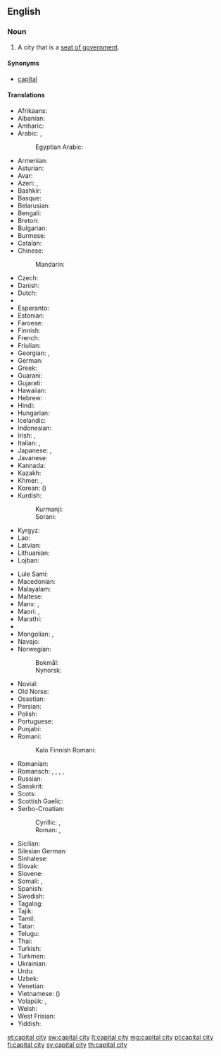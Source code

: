==English==

===Noun===
{{en-noun|head=[[capital]] [[city]]|capital cities}}

# A city that is a [[seat of government]].

====Synonyms====
* {{qualifier|by ellipsis}} [[capital]]

====Translations====
{{trans-top|city designated as seat of government}}
* Afrikaans: {{t+|af|hoofstad}}
* Albanian: {{t|sq|kryeqytet}}
* Amharic: {{t|am|ዋና ከተማ|tr=wana kätäma|sc=Ethi}}
* Arabic: {{t+|ar|عاصمة|f|tr=ʿāṣima}}, {{t|ar|حاضرة|f|tr=ḥaḍira|sc=Arab}}
*: Egyptian Arabic: {{t|arz|عاصمة|f|tr=ʕaaṣema|sc=Arab}}
* Armenian: {{t|hy|մայրաքաղաք|tr=mayrak’aġak’}}
* Asturian: {{t|ast|capital|f}}
* Avar: {{t|av|тахшагьар|sc=Cyrl}}
* Azeri: {{t|az|baş şəhəri}}, {{t+|az|paytaxt}}
* Bashkir: {{t|ba|башҡала|tr=bašqala}}
* Basque: {{t+|eu|hiriburu}}
* Belarusian: {{t|be|сталіца|f|tr=stalíca}}
* Bengali: {{t|bn|রাজধানী|tr=rajdhani|sc=Beng}}
* Breton: {{t|br|kêrbenn}}
* Bulgarian: {{t+|bg|столица|f|tr=stólica}}
* Burmese: {{t+|my|မြို့တော်|tr=mjou. do|sc=Mymr}}
* Catalan: {{t+|ca|capital|f}}
* Chinese:
*: Mandarin: {{t+|cmn|首都|tr=shǒudū|sc=Hani}}
* Czech: {{t+|cs|hlavní město|n}}
* Danish: {{t+|da|hovedstad}}
* Dutch: {{t+|nl|hoofdstad|m|f}}
* {{trreq|myv}}
* Esperanto: {{t+|eo|ĉefurbo}}
* Estonian: {{t+|et|pealinn}}
* Faroese: {{t+|fo|høvuðsstaður|m}}
* Finnish: {{t+|fi|pääkaupunki}}
* French: {{t+|fr|capitale|f}}
* Friulian: {{t|fur|capitâl|f}}
* Georgian: {{t|ka|დედაქალაქი|tr=dedak‘alak‘i|sc=Geor}}, {{t|ka|სატახტო ქალაქი|tr=sataxto k‘alak‘i|sc=Geor}}
* German: {{t+|de|Hauptstadt|f}}
* Greek: {{t+|el|πρωτεύουσα|f|tr=protévousa}}
* Guaraní: {{t|gn|tavusu}}
* Gujarati: {{t|gu|રાજધાની|tr=rājdhānī|sc=Gujr}}
* Hawaiian: {{t|haw|kapikala}}
* Hebrew: {{t+|he|בירה|f|tr=bira}}
* Hindi: {{t|hi|राजधानी|f|tr=rājdhānī}}
* Hungarian: {{t+|hu|főváros}}
* Icelandic: {{t+|is|höfuðborg|f}}
* Indonesian: {{t|id|ibukota}}
* Irish: {{t|ga|príomhchathair|f}}, {{t|ga|ceannphort|m}}
* Italian: {{qualifier|of nation}} {{t+|it|capitale|f}}, {{qualifier|of a state or ''regione''}} {{t+|it|capoluogo|m}}
* Japanese: {{t+|ja|首都|tr=しゅと, shuto}}, {{t+|ja|都|tr=miyako}}
* Javanese: {{t|jv|ibu kutha}}
* Kannada: {{t+|kn|ರಾಜಧಾನಿ|tr=rājadhāni|sc=Knda}}
* Kazakh: {{t|kk|астана|tr=astana|sc=Cyrl}}
* Khmer: {{t|km|រដ្ឋធានី|tr=rōəttətīənī|sc=Khmr}}, {{t|km|រាជធានី|tr=rīichtīənī|sc=Khmr}}
* Korean: {{t+|ko|수도|sc=Hang}} ({{t+|ko|首都|sc=Hani}})
* Kurdish:
*: Kurmanji: {{t+|kmr|paytext}}
*: Sorani: {{t|ku|پایته‌خت|tr=pAitakjt|sc=ku-Arab}}
* Kyrgyz: {{t|ky|борбор|tr=borbor|sc=Cyrl}}
* Lao: {{t|lo|ນະຄອນຫລວງ|tr=na khǭn luāng|sc=Laoo}}
* Latvian: {{t+|lv|galvaspilsēta}}
* Lithuanian: {{t+|lt|sostinė}}
* Lojban: {{t|jbo|trutca}}
{{trans-mid}}
* Lule Sami: {{t|smj|oajvvestáda}}
* Macedonian: {{t|mk|главен град|m|tr=gláven grad}}
* Malayalam: {{t+|ml|തലസ്ഥാനം|tr=talasthānaṁ|sc=Mlym}}
* Maltese: {{t|mt|belt kapitali}}
* Manx: {{t|gv|ard-valley|m}}, {{t|gv|preeu-valley|m}}
* Maori: {{t|mi|tino tāone}}, {{t|mi|tāone matua}}
* Marathi: {{t|mr|राजधानी|tr=rājdhāni|sc=Deva}}
* {{trreq|mdf}}
* Mongolian: {{t+|mn|нийслэл хот|tr=nijslel hot|sc=Cyrl}}, {{t|mn|нийслэл|sc=Cyrl}}
* Navajo: {{t|nv|Wááshindoon bikin}}
* Norwegian:
*: Bokmål: {{t+|nb|hovedstad|m}}
*: Nynorsk: {{t|nn|hovudstad|m}}
* Novial: {{t|nov|chef-urbe}}
* Old Norse: {{t|non|hǫfuðstaðr|m}}
* Ossetian: {{t|os|сӕйраг сахар|tr=sæjrag saxar|sc=Cyrl}}
* Persian: {{t+|fa|پایتخت|tr=pâytaxt}}
* Polish: {{t+|pl|stolica|f}}
* Portuguese: {{t+|pt|capital|m|f}}
* Punjabi: {{t|pa|ਰਾਜਧਾਨੀ|tr=rājdhānī|sc=Guru}}
* Romani:
*: Kalo Finnish Romani: {{t|rmf|ȟeeresko fooros}}
* Romanian: {{t+|ro|capitală|f}}
* Romansch: {{t|rm|chapitala|f}} {{qualifier|Rumantsch Grischun, Vallader}}, {{t|rm|capitala|f}} {{qualifier|Sursilvan, Surmiran}}, {{t|rm|tgapitala|f}} {{qualifier|Sutsilvan}}, {{t|rm|chapitela|f}} {{qualifier|Puter}}, {{t|rm|cauliug|m}} {{qualifier|Sursilvan}}
* Russian: {{t+|ru|столица|f|tr=stolíca}}
* Sanskrit: {{t|sa|राजधानी|tr=rājdhānī|sc=Deva}}
* Scots: {{t|sco|caipital ceety}}
* Scottish Gaelic: {{t|gd|prìomh-bhaile}}
* Serbo-Croatian:
*: Cyrillic: {{t|sh|престоница|f}}, {{t|sh|главни град|m}}
*: Roman: {{t|sh|prestonica|f}}, {{t+|sh|glavni grad|m}}
* Sicilian: {{t+|scn|capitali}}
* Silesian German: {{t|sli|Hauptstoadt|f}}
* Sinhalese: {{t|si|අගනුවර|tr=aganuvara|sc=Sinh}}
* Slovak: {{t|sk|hlavné mesto|n}}
* Slovene: {{t+|sl|glavno mesto|n}}
* Somali: {{t|so|caasimad}}, {{t|so|magaalomadax}}
* Spanish: {{t+|es|capital|f}}
* Swedish: {{t+|sv|huvudstad|c}}
* Tagalog: {{t|tl|kapital}}
* Tajik: {{t+|tg|пойтахт|tr=poytaxt|sc=Cyrl}}
* Tamil: {{t|ta|தலைநகர்|tr=talainakar|sc=Taml}}
* Tatar: {{t+|tt|башкала|tr=başkala|sc=Cyrl}}
* Telugu: {{t+|te|రాజధాని|tr=rājadhāni|sc=Telu}}
* Thai: {{t+|th|เมืองหลวง|tr=meuang lŭang}}
* Turkish: {{t+|tr|başkent}}
* Turkmen: {{t|tk|paýtagt}}
* Ukrainian: {{t+|uk|столиця|f|tr=stolýcja}}
* Urdu: {{t|ur|دارالحکومت|tr=dār-ul-ḥukūmat}}
* Uzbek: {{t|uz|poytaxt}}
* Venetian: {{t|vec|cavedal}}
* Vietnamese: {{t+|vi|thủ đô}} ({{t|vi|首都|sc=Hani}})
* Volapük: {{t+|vo|cifazif}}, {{qualifier|older term}} {{t|vo|glezif}}
* Welsh: {{t|cy|prifddinas|f}}
* West Frisian: {{t+|fy|haadstêd}}
* Yiddish: {{t|yi|הױפּטשטאָט|f|tr=hoyptshtot, hojptschtot|sc=Hebr}}
{{trans-bottom}}

[[et:capital city]]
[[sw:capital city]]
[[lt:capital city]]
[[mg:capital city]]
[[pl:capital city]]
[[fi:capital city]]
[[sv:capital city]]
[[th:capital city]]